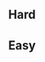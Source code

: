 == Hard ==
{{NodeInfo
|O
|Dogfight
|Diamond
|Aircraft Carrier Princess/II
|Standard Carrier Wo-Class/Kai Flagship
|Standard Carrier Wo-Class/Kai Flagship
|Light Cruiser Tsu-Class/Elite
|Destroyer Ha-Class/Late Model
|Destroyer Ha-Class/Late Model
|-
|P
|Normal
|Echelon
|Submarine So-Class/Flagship
|Submarine Yo-Class/Elite
|Submarine Yo-Class/Elite
|Submarine Ka-Class
|Submarine Ka-Class
|-
|S
|Normal
|Line Ahead
|Battleship Ru-Class/Flagship
|Battleship Ru-Class/Flagship
|Battleship Ru-Class/Flagship
|Battleship Ru-Class/Flagship
|Destroyer Ha-Class/Late Model
|Destroyer Ha-Class/Late Model
|-
|Q
|Dogfight
|Diamond
|Aircraft Carrier Princess/II
|Standard Carrier Wo-Class/Kai Flagship
|Standard Carrier Wo-Class/Kai Flagship
|Light Cruiser Tsu-Class/Elite
|Destroyer Ha-Class/Late Model
|Destroyer Ha-Class/Late Model
|-
|V
|Boss
|Ring
|Aircraft Carrier Princess/II
|Standard Carrier Wo-Class/Kai Flagship
|Standard Carrier Wo-Class/Kai Flagship
|Light Cruiser Tsu-Class/Elite
|Destroyer Ha-Class/Late Model
|Destroyer Ha-Class/Late Model
|Light Cruiser He-Class/Flagship
|Heavy Cruiser Ne-Class/Elite
|Heavy Cruiser Ri-Class/Elite
|Destroyer Ro-Class/Late Model
|Destroyer Ro-Class/Late Model
|Destroyer Ro-Class/Late Model
}}


== Easy ==

{{NodeInfo
|C
|Normal
|Line Ahead
|Light Cruiser He-Class/Flagship
|Light Cruiser Tsu-Class
|Destroyer I-Class/Late Model
|Destroyer I-Class
|Destroyer I-Class
|Destroyer I-Class
|-
|H
|Normal
|Diamond
|Standard Carrier Wo-Class/Flagship IV
|Heavy Cruiser Ri-Class/Flagship
|Heavy Cruiser Ri-Class/Flagship
|Light Cruiser To-Class/Elite
|Destroyer I-Class
|Destroyer I-Class
|-
|M
|Normal
|Line Ahead
|Heavy Cruiser Princess
|Light Cruiser He-Class/Flagship
|Light Cruiser Ho-Class/Elite
|Light Cruiser Ho-Class/Elite
|Destroyer I-Class/Late Model
|Destroyer I-Class/Late Model
|-
|O
|Dogfight
|Diamond
|Aircraft Carrier Princess/II
|Heavy Cruiser Ri-Class/Elite
|Heavy Cruiser Ri-Class/Elite
|Light Cruiser Tsu-Class
|Destroyer I-Class
|Destroyer I-Class
|-
|O
|Dogfight
|Diamond
|Aircraft Carrier Princess/II
|Heavy Cruiser Ri-Class/Elite
|Heavy Cruiser Ri-Class/Elite
|Light Cruiser To-Class
|Destroyer I-Class
|Destroyer I-Class
|-
|P
|Normal
|Line Abreast
|Submarine So-Class/Flagship
|Submarine Yo-Class
|Submarine Yo-Class
|Submarine Ka-Class
|Submarine Ka-Class
|-
|P
|Normal
|Line Abreast
|Submarine So-Class/Flagship
|Submarine Yo-Class
|Submarine Yo-Class
|Submarine Ka-Class
|Submarine Ka-Class
|-
|R
|Normal
|Diamond
|Standard Carrier Wo-Class/Flagship III
|Standard Carrier Wo-Class/Flagship III
|Light Cruiser Tsu-Class
|Destroyer I-Class/Late Model
|Destroyer I-Class
|Destroyer I-Class
|-
|S
|Normal
|Line Ahead
|Battleship Ru-Class/Flagship
|Battleship Ru-Class/Flagship
|Destroyer I-Class/Late Model
|Destroyer I-Class/Late Model
|Destroyer I-Class
|Destroyer I-Class
|-
|S
|Normal
|Line Ahead
|Battleship Ru-Class/Flagship
|Destroyer I-Class/Late Model
|Destroyer I-Class/Late Model
|Destroyer I-Class
|Destroyer I-Class
|Destroyer I-Class
|-
|Q
|Dogfight
|Diamond
|Aircraft Carrier Princess/II
|Heavy Cruiser Ri-Class/Elite
|Heavy Cruiser Ri-Class/Elite
|Light Cruiser To-Class
|Destroyer I-Class
|Destroyer I-Class
|-
|V
|Boss
|Ring
|Aircraft Carrier Princess/II
|Heavy Cruiser Ri-Class/Elite
|Heavy Cruiser Ri-Class/Elite
|Light Cruiser To-Class
|Destroyer I-Class
|Destroyer I-Class
|Light Cruiser He-Class/Flagship
|Heavy Cruiser Ri-Class/Elite
|Heavy Cruiser Ri-Class/Elite
|Destroyer I-Class
|Destroyer I-Class
|Destroyer I-Class
}}
